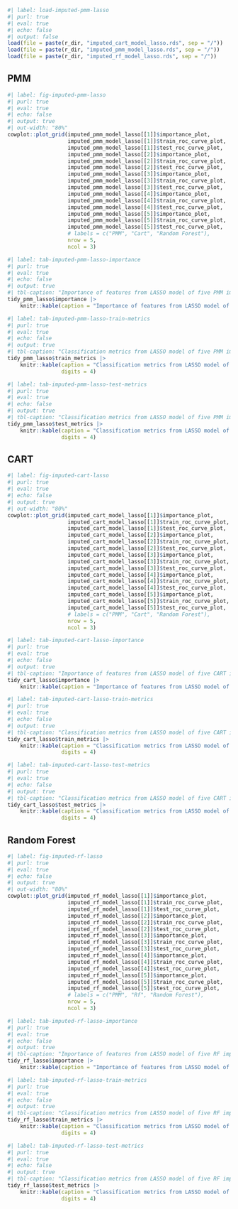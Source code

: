 ``` r
#| label: load-imputed-pmm-lasso
#| purl: true
#| eval: true
#| echo: false
#| output: false
load(file = paste(r_dir, "imputed_cart_model_lasso.rds", sep = "/"))
load(file = paste(r_dir, "imputed_pmm_model_lasso.rds", sep = "/"))
load(file = paste(r_dir, "imputed_rf_model_lasso.rds", sep = "/"))

```


::: {.panel-tabset}

## PMM

``` r
#| label: fig-imputed-pmm-lasso
#| purl: true
#| eval: true
#| echo: false
#| output: true
#| out-width: "80%"
cowplot::plot_grid(imputed_pmm_model_lasso[[1]]$importance_plot,
                   imputed_pmm_model_lasso[[1]]$train_roc_curve_plot,
                   imputed_pmm_model_lasso[[1]]$test_roc_curve_plot,
                   imputed_pmm_model_lasso[[2]]$importance_plot,
                   imputed_pmm_model_lasso[[2]]$train_roc_curve_plot,
                   imputed_pmm_model_lasso[[2]]$test_roc_curve_plot,
                   imputed_pmm_model_lasso[[3]]$importance_plot,
                   imputed_pmm_model_lasso[[3]]$train_roc_curve_plot,
                   imputed_pmm_model_lasso[[3]]$test_roc_curve_plot,
                   imputed_pmm_model_lasso[[4]]$importance_plot,
                   imputed_pmm_model_lasso[[4]]$train_roc_curve_plot,
                   imputed_pmm_model_lasso[[4]]$test_roc_curve_plot,
                   imputed_pmm_model_lasso[[5]]$importance_plot,
                   imputed_pmm_model_lasso[[5]]$train_roc_curve_plot,
                   imputed_pmm_model_lasso[[5]]$test_roc_curve_plot,
                   # labels = c("PMM", "Cart", "Random Forest"),
                   nrow = 5,
                   ncol = 3)

```

``` r
#| label: tab-imputed-pmm-lasso-importance
#| purl: true
#| eval: true
#| echo: false
#| output: true
#| tbl-caption: "Importance of features from LASSO model of five PMM imputed datasets."
tidy_pmm_lasso$importance |>
    knitr::kable(caption = "Importance of features from LASSO model of five PMM imputed datasets.")

```

``` r
#| label: tab-imputed-pmm-lasso-train-metrics
#| purl: true
#| eval: true
#| echo: false
#| output: true
#| tbl-caption: "Classification metrics from LASSO model of five PMM imputed datasets (Training Data)."
tidy_pmm_lasso$train_metrics |>
    knitr::kable(caption = "Classification metrics from LASSO model of five PMM imputed datasets (Training Data).",
                 digits = 4)

```

``` r
#| label: tab-imputed-pmm-lasso-test-metrics
#| purl: true
#| eval: true
#| echo: false
#| output: true
#| tbl-caption: "Classification metrics from LASSO model of five PMM imputed datasets (Testing Data)."
tidy_pmm_lasso$test_metrics |>
    knitr::kable(caption = "Classification metrics from LASSO model of five PMM imputed datasets (Testing Data).",
                 digits = 4)

```

## CART

``` r
#| label: fig-imputed-cart-lasso
#| purl: true
#| eval: true
#| echo: false
#| output: true
#| out-width: "80%"
cowplot::plot_grid(imputed_cart_model_lasso[[1]]$importance_plot,
                   imputed_cart_model_lasso[[1]]$train_roc_curve_plot,
                   imputed_cart_model_lasso[[1]]$test_roc_curve_plot,
                   imputed_cart_model_lasso[[2]]$importance_plot,
                   imputed_cart_model_lasso[[2]]$train_roc_curve_plot,
                   imputed_cart_model_lasso[[2]]$test_roc_curve_plot,
                   imputed_cart_model_lasso[[3]]$importance_plot,
                   imputed_cart_model_lasso[[3]]$train_roc_curve_plot,
                   imputed_cart_model_lasso[[3]]$test_roc_curve_plot,
                   imputed_cart_model_lasso[[4]]$importance_plot,
                   imputed_cart_model_lasso[[4]]$train_roc_curve_plot,
                   imputed_cart_model_lasso[[4]]$test_roc_curve_plot,
                   imputed_cart_model_lasso[[5]]$importance_plot,
                   imputed_cart_model_lasso[[5]]$train_roc_curve_plot,
                   imputed_cart_model_lasso[[5]]$test_roc_curve_plot,
                   # labels = c("PMM", "Cart", "Random Forest"),
                   nrow = 5,
                   ncol = 3)

```

``` r
#| label: tab-imputed-cart-lasso-importance
#| purl: true
#| eval: true
#| echo: false
#| output: true
#| tbl-caption: "Importance of features from LASSO model of five CART imputed datasets."
tidy_cart_lasso$importance |>
    knitr::kable(caption = "Importance of features from LASSO model of five CART imputed datasets.")

```

``` r
#| label: tab-imputed-cart-lasso-train-metrics
#| purl: true
#| eval: true
#| echo: false
#| output: true
#| tbl-caption: "Classification metrics from LASSO model of five CART imputed datasets (Training Data)."
tidy_cart_lasso$train_metrics |>
    knitr::kable(caption = "Classification metrics from LASSO model of five CART imputed datasets (Training Data).",
                 digits = 4)

```

``` r
#| label: tab-imputed-cart-lasso-test-metrics
#| purl: true
#| eval: true
#| echo: false
#| output: true
#| tbl-caption: "Classification metrics from LASSO model of five CART imputed datasets (Testing Data)."
tidy_cart_lasso$test_metrics |>
    knitr::kable(caption = "Classification metrics from LASSO model of five CART imputed datasets (Testing Data).",
                 digits = 4)

```

## Random Forest

``` r
#| label: fig-imputed-rf-lasso
#| purl: true
#| eval: true
#| echo: false
#| output: true
#| out-width: "80%"
cowplot::plot_grid(imputed_rf_model_lasso[[1]]$importance_plot,
                   imputed_rf_model_lasso[[1]]$train_roc_curve_plot,
                   imputed_rf_model_lasso[[1]]$test_roc_curve_plot,
                   imputed_rf_model_lasso[[2]]$importance_plot,
                   imputed_rf_model_lasso[[2]]$train_roc_curve_plot,
                   imputed_rf_model_lasso[[2]]$test_roc_curve_plot,
                   imputed_rf_model_lasso[[3]]$importance_plot,
                   imputed_rf_model_lasso[[3]]$train_roc_curve_plot,
                   imputed_rf_model_lasso[[3]]$test_roc_curve_plot,
                   imputed_rf_model_lasso[[4]]$importance_plot,
                   imputed_rf_model_lasso[[4]]$train_roc_curve_plot,
                   imputed_rf_model_lasso[[4]]$test_roc_curve_plot,
                   imputed_rf_model_lasso[[5]]$importance_plot,
                   imputed_rf_model_lasso[[5]]$train_roc_curve_plot,
                   imputed_rf_model_lasso[[5]]$test_roc_curve_plot,
                   # labels = c("PMM", "Rf", "Random Forest"),
                   nrow = 5,
                   ncol = 3)

```


``` r
#| label: tab-imputed-rf-lasso-importance
#| purl: true
#| eval: true
#| echo: false
#| output: true
#| tbl-caption: "Importance of features from LASSO model of five RF imputed datasets."
tidy_rf_lasso$importance |>
    knitr::kable(caption = "Importance of features from LASSO model of five RF imputed datasets.")

```

``` r
#| label: tab-imputed-rf-lasso-train-metrics
#| purl: true
#| eval: true
#| echo: false
#| output: true
#| tbl-caption: "Classification metrics from LASSO model of five RF imputed datasets (Training Data)."
tidy_rf_lasso$train_metrics |>
    knitr::kable(caption = "Classification metrics from LASSO model of five RF imputed datasets (Training Data).",
                 digits = 4)

```

``` r
#| label: tab-imputed-rf-lasso-test-metrics
#| purl: true
#| eval: true
#| echo: false
#| output: true
#| tbl-caption: "Classification metrics from LASSO model of five RF imputed datasets (Testing Data)."
tidy_rf_lasso$test_metrics |>
    knitr::kable(caption = "Classification metrics from LASSO model of five RF imputed datasets (Testing Data).",
                 digits = 4)

```
:::
